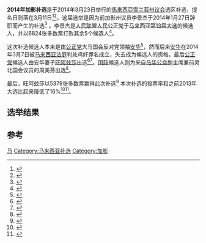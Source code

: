 '''2014年加影补选'''是于2014年3月23日举行的[[馬來西亞|馬來西亞]][[雪兰莪州议会|雪兰莪州议会]]{{zyx|加影}}选区补选，提名日则落在3月11日<ref>{{cite news|publisher=[[Free_Malaysia_Today|Free Malaysia Today]]|accessdate=|title=Kajang polls fixed for March 23|date=5 February 2014|url=http://www.freemalaysiatoday.com/category/nation/2014/02/05/kajang-polls-fixed-for-march-23/|archive-url=https://web.archive.org/web/20171026163144/http://www.freemalaysiatoday.com/category/nation/2014/02/05/kajang-polls-fixed-for-march-23/|archive-date=2017-10-26|dead-url=yes}}</ref><ref>{{cite news|publisher=[[The_Malaysian_Insider|The Malaysian Insider]]|accessdate=|title=Kajang by-election to be held on March 23, nominations on March 11, says polls body|date=5 February 2014|url=http://www.themalaysianinsider.com/malaysia/article/kajang-by-election-to-be-held-on-march-23-nominations-set-for-march-11-says|deadurl=yes|archiveurl=https://web.archive.org/web/20141006144706/http://www.themalaysianinsider.com/malaysia/article/kajang-by-election-to-be-held-on-march-23-nominations-set-for-march-11-says|archivedate=2014年10月6日}}</ref>。这届选举是因为前加影州议员李景杰于2014年1月27日辞职而产生的补选<ref>{{cite news|publisher=[[The_Malaysian_Insider|The Malaysian Insider]]|accessdate=|title=Kajang rep quits for by-election, Anwar or Rafizi slated to stand|date=27 January 2014|url=http://www.themalaysianinsider.com/malaysia/article/kajang-rep-quits-for-by-election-anwar-slated-to-stand|deadurl=yes|archiveurl=https://web.archive.org/web/20141006081212/http://www.themalaysianinsider.com/malaysia/article/kajang-rep-quits-for-by-election-anwar-slated-to-stand|archivedate=2014年10月6日}}</ref> 。李景杰是[[民联|人民联盟]][[人民公正党|人民公正党]]于[[2013年马来西亚大选|马来西亚第13届大选]]的候选人，并以6824张多数票打败其余5个候选人<ref>{{cite news|publisher=[[Channel_News_Asia|Channel News Asia]]|accessdate=|title=Kajang by-election set for March 23|date=5 February 2014|url=http://www.channelnewsasia.com/news/asiapacific/kajang-by-election-set/981466.html|deadurl=yes|archiveurl=https://web.archive.org/web/20140409025417/http://www.channelnewsasia.com/news/asiapacific/kajang-by-election-set/981466.html|archivedate=2014年4月9日}}</ref>。

这次补选候选人本来是由[[公正党|公正党]]大马国会反对党领袖[[安华|安华]]<ref>{{cite news|publisher=[[The_Malaysian_Insider|The Malaysian Insider]]|accessdate=|title=PKR confirms Anwar to stand in Kajang|date=28 January 2014|url=http://www.themalaysianinsider.com/malaysia/article/prk-confirms-anwar-as-candidate-for-kajang-state-assembly-seat|deadurl=yes|archiveurl=https://web.archive.org/web/20141006100221/http://www.themalaysianinsider.com/malaysia/article/prk-confirms-anwar-as-candidate-for-kajang-state-assembly-seat|archivedate=2014年10月6日}}</ref>，然而后来[[安华|安华]]在2014年3月7日被[[马来西亚法庭|马来西亚法庭]]判处鸡奸罪名成立，失去成为候选人的资格。最后[[公正党|公正党]]候选人由安华妻子[[旺阿兹莎|旺阿兹莎]]出选<ref>{{cite news|publisher=[[Free_Malaysia_Today|Free Malaysia Today]]|accessdate=|title=Wan Azizah for Kajang|date=9 March 2014|url=http://www.freemalaysiatoday.com/category/nation/2014/03/09/wan-azizah-for-kajang|archive-url=https://web.archive.org/web/20170703015822/http://www.freemalaysiatoday.com/category/nation/2014/03/09/wan-azizah-for-kajang/|archive-date=2017-07-03|dead-url=yes}}</ref><ref>{{cite news|publisher=[[The_Malaysian_Insider|The Malaysian Insider]]|accessdate=|title=Wan Azizah to contest Kajang seat, replaces Anwar|date=9 March 2014|url=http://www.themalaysianinsider.com/malaysia/article/wan-azizah-to-contest-kajang-seat-replaces-anwar|deadurl=yes|archiveurl=https://web.archive.org/web/20141006112718/http://www.themalaysianinsider.com/malaysia/article/wan-azizah-to-contest-kajang-seat-replaces-anwar|archivedate=2014年10月6日}}</ref>。[[国阵|国阵]]候选人则为来自[[马华公会|马华公会]]副主席兼前灵北国会议员的周美芬出选<ref>{{cite news|publisher=[[The_Malaysian_Insider|The Malaysian Insider]]|accessdate=|title=MCA’s Chew Mei Fun to contest Kajang by-election|date=21 February 2014|url=http://www.themalaysianinsider.com/malaysia/article/mcas-chew-mei-fun-to-contest-against-anwar-in-kajang-by-election|deadurl=yes|archiveurl=https://web.archive.org/web/20141006132622/http://www.themalaysianinsider.com/malaysia/article/mcas-chew-mei-fun-to-contest-against-anwar-in-kajang-by-election|archivedate=2014年10月6日}}</ref>。

最后，旺阿兹莎以5379张多数票赢得此次补选<ref>{{cite news|publisher=[[Malaysiakini|Malaysiakini]]|accessdate=|title=PKR retains Kajang with reduced majority|date=23 March 2014|url=http://www.malaysiakini.com/news/257966|archive-date=2017-10-26|archive-url=https://web.archive.org/web/20171026215617/https://www.malaysiakini.com/news/257966|dead-url=no}}</ref> 本次补选的投票率和之前2013年大选比起来降低了16%<ref>{{cite news|publisher=[[Free_Malaysia_Today|Free Malaysia Today]]|accessdate=|title=PKR retains Kajang with lower majority|date=23 March 2014|url=http://www.freemalaysiatoday.com/category/nation/2014/03/23/unofficial-pkr-retains-kajang-with-lower-majority/|archive-url=https://web.archive.org/web/20171026163447/http://www.freemalaysiatoday.com/category/nation/2014/03/23/unofficial-pkr-retains-kajang-with-lower-majority/|archive-date=2017-10-26|dead-url=yes}}</ref><ref>{{cite news|publisher=[[The_Malaysian_Insider|The Malaysian Insider]]|accessdate=|title=PKR retains Kajang in low-key by-election|date=23 March 2014|url=http://www.themalaysianinsider.com/malaysia/article/pkr-retains-kajang-in-low-key-by-election/|deadurl=yes|archiveurl=https://web.archive.org/web/20141008045658/http://www.themalaysianinsider.com/malaysia/article/pkr-retains-kajang-in-low-key-by-election|archivedate=2014年10月8日}}</ref>。

== 选举结果 ==
{{Election box begin| 
 |right
 |title=2014年[[雪兰莪州议会|雪兰莪州议会]]{{zyx|加影}}补选
}}
{{Election box candidate with party link|
 |party = 人民联盟
 |number = 1
 |candidate = [[旺阿兹莎|旺阿兹莎]]
 |votes = 16,741
 |percentage = 59.57
 |change = {{increase}}1.58
}}
{{Election box candidate with party link|
 |party = 国阵
 |number = 2
 |candidate = 周美芬
 |votes = 11,362
 |percentage = 40.43
 |change = {{increase}}2.66
}}
{{Election box rejected|
|votes = 176
|percentage = 0.62
|change = {{decrease}}0.95
}}	
<!--{{Election box total no change|	
|votes =
|percentage =	
}}-->	
{{Election box majority|	
|votes = 5,379	
|percentage = 19.14
|change = {{decrease}}1.08
}}	
{{Election box turnout|	
|votes = 28,317
|percentage = 72.09
|change = {{decrease}}15.91
}}	
{{Election box hold with party link|	
|winner = 人民联盟
|swing = {{decrease}}0.54
}}
{{Election box end}}

==参考==
{{Portal box|马来西亚}}
{{reflist}}

[[Category:2014年亚洲选举|马]]
[[Category:马来西亚补选|Category:马来西亚补选]]
[[Category:加影|Category:加影]]